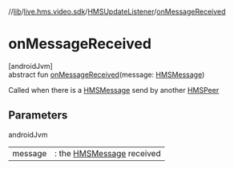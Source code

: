 //[lib](/api-reference/android/v2/home/content)/[live.hms.video.sdk](../index)/[HMSUpdateListener](index)/[onMessageReceived](on-message-received)

# onMessageReceived

[androidJvm]\
abstract fun [onMessageReceived](on-message-received)(message: [HMSMessage](../../live.hms.video.sdk.models/-h-m-s-message/index))

Called when there is a [HMSMessage](../../live.hms.video.sdk.models/-h-m-s-message/index) send by another [HMSPeer](../../live.hms.video.sdk.models/-h-m-s-peer/index)

## Parameters

androidJvm

|         |                                                                                   |
| ------- | --------------------------------------------------------------------------------- |
| message | : the [HMSMessage](../../live.hms.video.sdk.models/-h-m-s-message/index) received |
